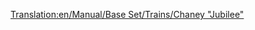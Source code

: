[[Translation:en/Manual/Base Set/Trains/Chaney "Jubilee"]]
{{nl/Treinen|Naam=Chaney "Jubilee"
|Afbeelding=[[File:en/Chaneyjubilee.png]]
|Kosten=£15,234 ($30.468)
|Snelheid=112 km/h (70 mph)
|Gewicht=131 t
|Kracht=1,000 hp (746 kW)
|Onderhoudskosten=£1,968 ($3.936)
|Ontworpen=1934
|Levensduur=21
|Capaciteit=n.v.t.
|Omschrijving=Een TTD locomotief uit de gematigde klimaat van de middenrangen. Niet zo goedkoop als de Kirby Paul Tank, en niet zo snel of krachtig als de Ginzu A4. Maar blijft bruikbaar als je kiest voor balans.
|Real-life=Dit is de [http://en.wikipedia.org/wiki/LMS_Jubilee_Class LMS Stanier "Jubilee" (EN)], een locomotive gemaakt voor 2de class passagierstransport. Een mogelijke equivalent zou de "Jubilee Class" zijn.
}}